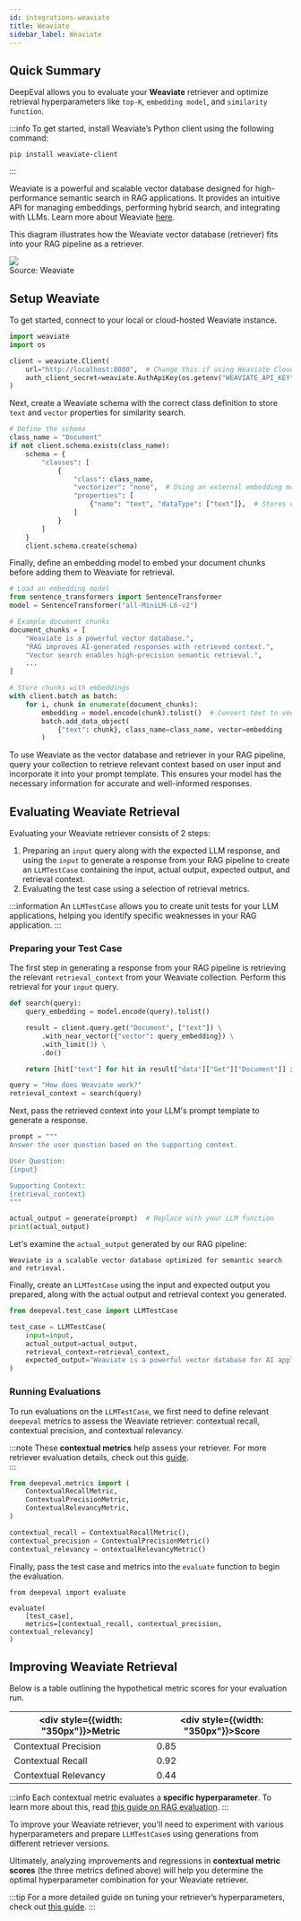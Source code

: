 ```yaml
---
id: integrations-weaviate
title: Weaviate
sidebar_label: Weaviate
---
```


## Quick Summary

DeepEval allows you to evaluate your **Weaviate** retriever and optimize retrieval hyperparameters like `top-K`, `embedding model`, and `similarity function`.

:::info
To get started, install Weaviate’s Python client using the following command:

```
pip install weaviate-client
```

:::

Weaviate is a powerful and scalable vector database designed for high-performance semantic search in RAG applications. It provides an intuitive API for managing embeddings, performing hybrid search, and integrating with LLMs. Learn more about Weaviate [here](https://weaviate.io/).

This diagram illustrates how the Weaviate vector database (retriever) fits into your RAG pipeline as a retriever.

<div
  style={{
    display: "flex",
    alignItems: "center",
    justifyContent: "center",
    flexDirection: "column",
  }}
>
  <img
    src="https://weaviate.io/assets/images/rag-base-00430efd1764c948a95b4d1bbd1e19a9.png"
    style={{
      margin: "10px",
      height: "auto",
      maxHeight: "800px",
    }}
  />
  <div
    style={{
      fontSize: "13px",
    }}
  >
    Source: Weaviate
  </div>
</div>

## Setup Weaviate

To get started, connect to your local or cloud-hosted Weaviate instance.

```python
import weaviate
import os

client = weaviate.Client(
    url="http://localhost:8080",  # Change this if using Weaviate Cloud
    auth_client_secret=weaviate.AuthApiKey(os.getenv("WEAVIATE_API_KEY"))  # Set your API key
)
```

Next, create a Weaviate schema with the correct class definition to store `text` and `vector` properties for similarity search.

```python
# Define the schema
class_name = "Document"
if not client.schema.exists(class_name):
    schema = {
        "classes": [
            {
                "class": class_name,
                "vectorizer": "none",  # Using an external embedding model
                "properties": [
                    {"name": "text", "dataType": ["text"]},  # Stores chunk text
                ]
            }
        ]
    }
    client.schema.create(schema)
```

Finally, define an embedding model to embed your document chunks before adding them to Weaviate for retrieval.

```python
# Load an embedding model
from sentence_transformers import SentenceTransformer
model = SentenceTransformer("all-MiniLM-L6-v2")

# Example document chunks
document_chunks = [
    "Weaviate is a powerful vector database.",
    "RAG improves AI-generated responses with retrieved context.",
    "Vector search enables high-precision semantic retrieval.",
    ...
]

# Store chunks with embeddings
with client.batch as batch:
    for i, chunk in enumerate(document_chunks):
        embedding = model.encode(chunk).tolist()  # Convert text to vector
        batch.add_data_object(
            {"text": chunk}, class_name=class_name, vector=embedding
        )
```

To use Weaviate as the vector database and retriever in your RAG pipeline, query your collection to retrieve relevant context based on user input and incorporate it into your prompt template. This ensures your model has the necessary information for accurate and well-informed responses.

## Evaluating Weaviate Retrieval

Evaluating your Weaviate retriever consists of 2 steps:

1. Preparing an `input` query along with the expected LLM response, and using the `input` to generate a response from your RAG pipeline to create an `LLMTestCase` containing the input, actual output, expected output, and retrieval context.
2. Evaluating the test case using a selection of retrieval metrics.

:::information
An `LLMTestCase` allows you to create unit tests for your LLM applications, helping you identify specific weaknesses in your RAG application.
:::

### Preparing your Test Case

The first step in generating a response from your RAG pipeline is retrieving the relevant `retrieval_context` from your Weaviate collection. Perform this retrieval for your `input` query.

```python
def search(query):
    query_embedding = model.encode(query).tolist()

    result = client.query.get("Document", ["text"]) \
        .with_near_vector({"vector": query_embedding}) \
        .with_limit(3) \
        .do()

    return [hit["text"] for hit in result["data"]["Get"]["Document"]] if result["data"]["Get"]["Document"] else None

query = "How does Weaviate work?"
retrieval_context = search(query)
```

Next, pass the retrieved context into your LLM's prompt template to generate a response.

```python
prompt = """
Answer the user question based on the supporting context.

User Question:
{input}

Supporting Context:
{retrieval_context}
"""

actual_output = generate(prompt)  # Replace with your LLM function
print(actual_output)
```

Let's examine the `actual_output` generated by our RAG pipeline:

```
Weaviate is a scalable vector database optimized for semantic search and retrieval.
```

Finally, create an `LLMTestCase` using the input and expected output you prepared, along with the actual output and retrieval context you generated.

```python
from deepeval.test_case import LLMTestCase

test_case = LLMTestCase(
    input=input,
    actual_output=actual_output,
    retrieval_context=retrieval_context,
    expected_output="Weaviate is a powerful vector database for AI applications, optimized for efficient semantic retrieval.",
)
```

### Running Evaluations

To run evaluations on the `LLMTestCase`, we first need to define relevant `deepeval` metrics to assess the Weaviate retriever: contextual recall, contextual precision, and contextual relevancy.

:::note
These **contextual metrics** help assess your retriever. For more retriever evaluation details, check out this [guide](/guides/guides-rag-evaluation).  
:::

```python
from deepeval.metrics import (
    ContextualRecallMetric,
    ContextualPrecisionMetric,
    ContextualRelevancyMetric,
)

contextual_recall = ContextualRecallMetric(),
contextual_precision = ContextualPrecisionMetric()
contextual_relevancy = ontextualRelevancyMetric()
```

Finally, pass the test case and metrics into the `evaluate` function to begin the evaluation.

```
from deepeval import evaluate

evaluate(
    [test_case],
    metrics=[contextual_recall, contextual_precision, contextual_relevancy]
)
```

## Improving Weaviate Retrieval

Below is a table outlining the hypothetical metric scores for your evaluation run.

| <div style={{width: "350px"}}>Metric</div> | <div style={{width: "350px"}}>Score</div> |
| ------------------------------------------ | ----------------------------------------- |
| Contextual Precision                       | 0.85                                      |
| Contextual Recall                          | 0.92                                      |
| Contextual Relevancy                       | 0.44                                      |

:::info
Each contextual metric evaluates a **specific hyperparameter**. To learn more about this, read [this guide on RAG evaluation](/guides/guides-rag-evaluation).
:::

To improve your Weaviate retriever, you'll need to experiment with various hyperparameters and prepare `LLMTestCase`s using generations from different retriever versions.

Ultimately, analyzing improvements and regressions in **contextual metric scores** (the three metrics defined above) will help you determine the optimal hyperparameter combination for your Weaviate retriever.

:::tip
For a more detailed guide on tuning your retriever’s hyperparameters, check out [this guide](/guides/guides-optimizing-hyperparameters).
:::
